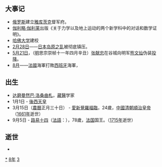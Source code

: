 {{yearTOC|1638|明'''[[崇祯|崇祯]]十一年'''；清'''[[崇德|崇德]]三年'''；越南后黎朝'''[[陽和|陽和]]四年'''，莫朝'''[[顺德_(莫朝)|顺德]]元年'''；日本'''[[寬永|寬永]]十五年'''}}

== 大事记 ==
*[[俄罗斯|俄罗斯]]建立[[雅库茨克|雅库茨克]]督军府。
*[[伽利略·伽利莱|伽利略·伽利莱]]出版《关于力学以及地上运动的两个新学科中的对话和数学证明》。
*[[哈佛大学|哈佛大学]]建校
*[[2月28日|2月28日]]——[[日本|日本]][[岛原之乱|岛原之乱]]被彻底镇压。
*[[5月21日|5月21日]]，（[[明朝|明]]思宗崇帧十一年四月辛丑）[[张献忠|张献忠]]在谷城向明军[[熊文灿|熊文灿]]伪装[[投降|投降]]。
*[[8月|8月]]——[[法國|法國]]海軍打敗[[西班牙|西班牙]]海軍，

== 出生 ==
*[[达磨曼然巴·洛桑曲札|达磨曼然巴·洛桑曲札]]，[[藏醫|藏醫]]学家
* 1月1日 - [[後西天皇|後西天皇]]
* 3月15日（[[農曆|農曆]]正月三十日） - [[順治帝|愛新覺羅福臨]]，24歲，[[中國|中國]][[清朝|清朝]][[順治皇帝|順治皇帝]]（[[1661年|1661年]]逝世）
* 9月5日 - [[路易十四|路易十四]]（[[法語|法語]]：'''{{lang|fr|Louis XIV}}'''），78歲，[[法国|法国]]国王。（[[1715年|1715年]]逝世）

== 逝世 ==
{{Wikisource year mention}}
*

[[Category:1638年|*]]
[[Category:1630年代|8年]]
[[Category:17世纪各年|3]]